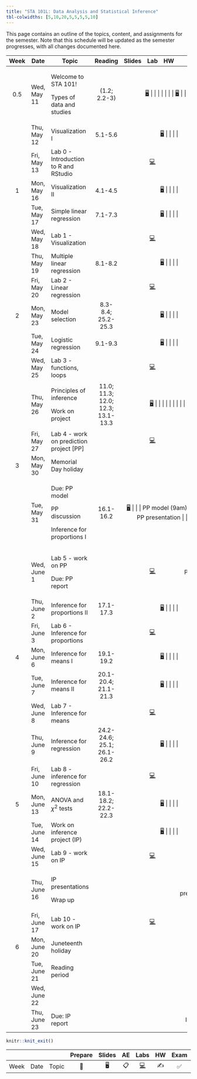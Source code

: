 ```yaml
---
title: "STA 101L: Data Analysis and Statistical Inference"
tbl-colwidths: [5,10,20,5,5,5,5,10]
---
```


This page contains an outline of the topics, content, and assignments for the semester. Note that this schedule will be updated as the semester progresses, with all changes documented here.

::: column-screen-inset-right
+-------+--------------+-------------------------------------------+-----------------------------------+----------------------------------------------------------------------------+-----------------------------------------------------------------------------+-------+-----------------+
| Week  | Date         | Topic                                     | Reading                           | Slides                                                                     | Lab                                                                         | HW    | Project         |
+:=====:+==============+===========================================+:=================================:+:==========================================================================:+:===========================================================================:+:=====:+:===============:+
| 0.5   | Wed, May 11  | Welcome to STA 101!                       | (1.2; 2.2-3)                      | [🖥️](/slides/lec-1.html "Lecture slides"){aria-label="Lecture 1 slides"}   |                                                                             |       |                 |
|       |              |                                           |                                   |                                                                            |                                                                             |       |                 |
|       |              | Types of data and studies                 |                                   | [🖥️](/slides/lec-2.html "Lecture slides"){aria-label="Lecture 2 slides"}   |                                                                             |       |                 |
+-------+--------------+-------------------------------------------+-----------------------------------+----------------------------------------------------------------------------+-----------------------------------------------------------------------------+-------+-----------------+
|       | Thu, May 12  | Visualization I                           | 5.1-5.6                           | [🖥️](/slides/lec-3.html "Lecture slides"){aria-label="Lecture 3 slides"}   |                                                                             |       |                 |
+-------+--------------+-------------------------------------------+-----------------------------------+----------------------------------------------------------------------------+-----------------------------------------------------------------------------+-------+-----------------+
|       | Fri, May 13  | Lab 0 - Introduction to R and RStudio     |                                   |                                                                            | [💻](/labs/lab-0.html "Lab instructions"){aria-label="Lab 1 instructions"}  |       |                 |
+-------+--------------+-------------------------------------------+-----------------------------------+----------------------------------------------------------------------------+-----------------------------------------------------------------------------+-------+-----------------+
| 1     | Mon, May 16  | Visualization II                          | 4.1-4.5                           | [🖥️](/slides/lec-3.html "Lecture slides"){aria-label="Lecture 3 slides"}   |                                                                             |       |                 |
+-------+--------------+-------------------------------------------+-----------------------------------+----------------------------------------------------------------------------+-----------------------------------------------------------------------------+-------+-----------------+
|       | Tue, May 17  | Simple linear regression                  | 7.1-7.3                           | [🖥️](/slides/lec-4.html "Lecture slides"){aria-label="Lecture 4 slides"}   |                                                                             |       |                 |
+-------+--------------+-------------------------------------------+-----------------------------------+----------------------------------------------------------------------------+-----------------------------------------------------------------------------+-------+-----------------+
|       | Wed, May 18  | Lab 1 - Visualization                     |                                   |                                                                            | [💻](/labs/lab-1.html "Lab instructions"){aria-label="Lab 1 instructions"}  |       |                 |
+-------+--------------+-------------------------------------------+-----------------------------------+----------------------------------------------------------------------------+-----------------------------------------------------------------------------+-------+-----------------+
|       | Thu, May 19  | Multiple linear regression                | 8.1-8.2                           | [🖥️](/slides/lec-5.html "Lab slides"){aria-label="Lecture 5 slides"}       |                                                                             |       |                 |
+-------+--------------+-------------------------------------------+-----------------------------------+----------------------------------------------------------------------------+-----------------------------------------------------------------------------+-------+-----------------+
|       | Fri, May 20  | Lab 2 - Linear regression                 |                                   |                                                                            | [💻](/labs/lab-2.html "Lab instructions"){aria-label="Lab 2 instructions"}  |       |                 |
+-------+--------------+-------------------------------------------+-----------------------------------+----------------------------------------------------------------------------+-----------------------------------------------------------------------------+-------+-----------------+
| 2     | Mon, May 23  | Model selection                           | 8.3-8.4; 25.2-25.3                | [🖥️](/slides/lec-6.html "Lecture slides"){aria-label="Lecture 6 slides"}   |                                                                             |       |                 |
+-------+--------------+-------------------------------------------+-----------------------------------+----------------------------------------------------------------------------+-----------------------------------------------------------------------------+-------+-----------------+
|       | Tue, May 24  | Logistic regression                       | 9.1-9.3                           | [🖥️](/slides/lec-7.html "Lecture slides"){aria-label="Lecture 7 slides"}   |                                                                             |       |                 |
+-------+--------------+-------------------------------------------+-----------------------------------+----------------------------------------------------------------------------+-----------------------------------------------------------------------------+-------+-----------------+
|       | Wed, May 25  | Lab 3 - functions, loops                  |                                   |                                                                            | [💻](/labs/lab-3.html "Lab instructions"){aria-label="Lab 3 instructions"}  |       |                 |
+-------+--------------+-------------------------------------------+-----------------------------------+----------------------------------------------------------------------------+-----------------------------------------------------------------------------+-------+-----------------+
|       | Thu, May 26  | Principles of inference                   | 11.0; 11.3; 12.0; 12.3; 13.1-13.3 | [🖥️](/slides/lec-8.html "Lecture slides"){aria-label="Lecture 8 slides"}   |                                                                             |       |                 |
|       |              |                                           |                                   |                                                                            |                                                                             |       |                 |
|       |              | Work on project                           |                                   |                                                                            |                                                                             |       |                 |
+-------+--------------+-------------------------------------------+-----------------------------------+----------------------------------------------------------------------------+-----------------------------------------------------------------------------+-------+-----------------+
|       | Fri, May 27  | Lab 4 - work on prediction project \[PP\] |                                   |                                                                            | [💻](/labs/lab-4.html "Lab instructions"){aria-label="Lab 3 instructions"}  |       |                 |
+-------+--------------+-------------------------------------------+-----------------------------------+----------------------------------------------------------------------------+-----------------------------------------------------------------------------+-------+-----------------+
| 3     | Mon, May 30  | Memorial Day holiday                      |                                   |                                                                            |                                                                             |       |                 |
+-------+--------------+-------------------------------------------+-----------------------------------+----------------------------------------------------------------------------+-----------------------------------------------------------------------------+-------+-----------------+
|       | Tue, May 31  | Due: PP model                             | 16.1-16.2                         | [🖥️](/slides/lec-9.html "Lecture slides"){aria-label="Lecture 9 slides"}   |                                                                             |       | PP model (9am)  |
|       |              |                                           |                                   |                                                                            |                                                                             |       |                 |
|       |              | PP discussion                             |                                   |                                                                            |                                                                             |       | PP presentation |
|       |              |                                           |                                   |                                                                            |                                                                             |       |                 |
|       |              | Inference for proportions I               |                                   |                                                                            |                                                                             |       |                 |
+-------+--------------+-------------------------------------------+-----------------------------------+----------------------------------------------------------------------------+-----------------------------------------------------------------------------+-------+-----------------+
|       | Wed, June 1  | Lab 5 - work on PP                        |                                   |                                                                            | [💻](/labs/lab-5.html "Lab instructions"){aria-label="Lab 3 instructions"}  |       | PP report       |
|       |              |                                           |                                   |                                                                            |                                                                             |       |                 |
|       |              | Due: PP report                            |                                   |                                                                            |                                                                             |       |                 |
+-------+--------------+-------------------------------------------+-----------------------------------+----------------------------------------------------------------------------+-----------------------------------------------------------------------------+-------+-----------------+
|       | Thu, June 2  | Inference for proportions II              | 17.1-17.3                         | [🖥️](/slides/lec-9.html "Lecture slides"){aria-label="Lecture 9 slides"}   |                                                                             |       |                 |
+-------+--------------+-------------------------------------------+-----------------------------------+----------------------------------------------------------------------------+-----------------------------------------------------------------------------+-------+-----------------+
|       | Fri, June 3  | Lab 6 - Inference for proportions         |                                   |                                                                            | [💻](/labs/lab-6.html "Lab instructions"){aria-label="Lab 3 instructions"}  |       |                 |
+-------+--------------+-------------------------------------------+-----------------------------------+----------------------------------------------------------------------------+-----------------------------------------------------------------------------+-------+-----------------+
| 4     | Mon, June 6  | Inference for means I                     | 19.1-19.2                         | [🖥️](/slides/lec-10.html "Lecture slides"){aria-label="Lecture 10 slides"} |                                                                             |       |                 |
+-------+--------------+-------------------------------------------+-----------------------------------+----------------------------------------------------------------------------+-----------------------------------------------------------------------------+-------+-----------------+
|       | Tue, June 7  | Inference for means II                    | 20.1-20.4; 21.1-21.3              | [🖥️](/slides/lec-10.html "Lecture slides"){aria-label="Lecture 10 slides"} |                                                                             |       |                 |
+-------+--------------+-------------------------------------------+-----------------------------------+----------------------------------------------------------------------------+-----------------------------------------------------------------------------+-------+-----------------+
|       | Wed, June 8  | Lab 7 - Inference for means               |                                   |                                                                            | [💻](/labs/lab-7.html "Lab instructions"){aria-label="Lab 3 instructions"}  |       |                 |
+-------+--------------+-------------------------------------------+-----------------------------------+----------------------------------------------------------------------------+-----------------------------------------------------------------------------+-------+-----------------+
|       | Thu, June 9  | Inference for regression                  | 24.2-24.6; 25.1; 26.1-26.2        | [🖥️](/slides/lec-11.html "Lecture slides"){aria-label="Lecture 11 slides"} |                                                                             |       |                 |
+-------+--------------+-------------------------------------------+-----------------------------------+----------------------------------------------------------------------------+-----------------------------------------------------------------------------+-------+-----------------+
|       | Fri, June 10 | Lab 8 - inference for regression          |                                   |                                                                            | [💻](/labs/lab-8.html "Lab instructions"){aria-label="Lab 3 instructions"}  |       |                 |
+-------+--------------+-------------------------------------------+-----------------------------------+----------------------------------------------------------------------------+-----------------------------------------------------------------------------+-------+-----------------+
| 5     | Mon, June 13 | ANOVA and $\chi^2$ tests                  | 18.1-18.2; 22.2-22.3              | [🖥️](/slides/lec-12.html "Lecture slides"){aria-label="Lecture 12 slides"} |                                                                             |       |                 |
+-------+--------------+-------------------------------------------+-----------------------------------+----------------------------------------------------------------------------+-----------------------------------------------------------------------------+-------+-----------------+
|       | Tue, June 14 | Work on inference project (IP)            |                                   | [🖥️](/slides/lec-13.html "Lecture slides"){aria-label="Lecture 13 slides"} |                                                                             |       |                 |
+-------+--------------+-------------------------------------------+-----------------------------------+----------------------------------------------------------------------------+-----------------------------------------------------------------------------+-------+-----------------+
|       | Wed, June 15 | Lab 9 - work on IP                        |                                   |                                                                            | [💻](/labs/lab-9.html "Lab instructions"){aria-label="Lab 3 instructions"}  |       |                 |
+-------+--------------+-------------------------------------------+-----------------------------------+----------------------------------------------------------------------------+-----------------------------------------------------------------------------+-------+-----------------+
|       | Thu, June 16 | IP presentations                          |                                   |                                                                            |                                                                             |       | IP presentation |
|       |              |                                           |                                   |                                                                            |                                                                             |       |                 |
|       |              | Wrap up                                   |                                   |                                                                            |                                                                             |       |                 |
+-------+--------------+-------------------------------------------+-----------------------------------+----------------------------------------------------------------------------+-----------------------------------------------------------------------------+-------+-----------------+
|       | Fri, June 17 | Lab 10 - work on IP                       |                                   |                                                                            | [💻](/labs/lab-10.html "Lab instructions"){aria-label="Lab 3 instructions"} |       |                 |
+-------+--------------+-------------------------------------------+-----------------------------------+----------------------------------------------------------------------------+-----------------------------------------------------------------------------+-------+-----------------+
| 6     | Mon, June 20 | Juneteenth holiday                        |                                   |                                                                            |                                                                             |       |                 |
+-------+--------------+-------------------------------------------+-----------------------------------+----------------------------------------------------------------------------+-----------------------------------------------------------------------------+-------+-----------------+
|       | Tue, June 21 | Reading period                            |                                   |                                                                            |                                                                             |       |                 |
+-------+--------------+-------------------------------------------+-----------------------------------+----------------------------------------------------------------------------+-----------------------------------------------------------------------------+-------+-----------------+
|       | Wed, June 22 |                                           |                                   |                                                                            |                                                                             |       |                 |
+-------+--------------+-------------------------------------------+-----------------------------------+----------------------------------------------------------------------------+-----------------------------------------------------------------------------+-------+-----------------+
|       | Thu, June 23 | Due: IP report                            |                                   |                                                                            |                                                                             |       | IP report       |
+-------+--------------+-------------------------------------------+-----------------------------------+----------------------------------------------------------------------------+-----------------------------------------------------------------------------+-------+-----------------+
:::

```r
knitr::knit_exit()
```

|      |      |       | Prepare | Slides | AE  |                                                    Labs                                                    | HW  | Exam | Project |
|--------|--------|--------|:------:|:------:|:------:|:------:|:------:|:------:|:------:|
| Week | Date | Topic |   📖    |   🖥️   | 📋  | [💻](https://sakai.duke.edu/samigo-app/servlet/Login?id=6fa7ebf3-01af-42a6-91ba-3e813d3901221641094171786) | ✍️  |  ✅  |   📂    |
